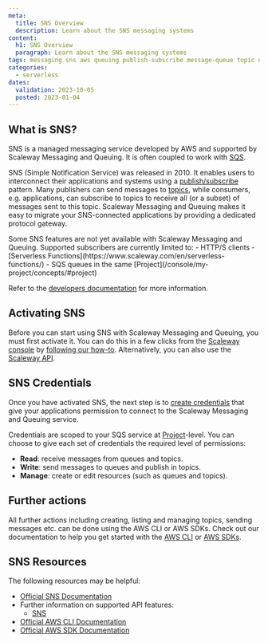 ```yaml
---
meta:
  title: SNS Overview
  description: Learn about the SNS messaging systems
content:
  h1: SNS Overview
  paragraph: Learn about the SNS messaging systems
tags: messaging sns aws queuing publish-subscribe message-queue topic notification simple notification service
categories:
  - serverless
dates:
  validation: 2023-10-05
  posted: 2023-01-04
---
```


## What is SNS?

SNS is a managed messaging service developed by AWS and supported by Scaleway Messaging and Queuing. It is often coupled to work with [SQS](/serverless/messaging/reference-content/sqs-overview/).

SNS (Simple Notification Service) was released in 2010. It enables users to interconnect their applications and systems using a [publish/subscribe](/serverless/messaging/concepts#publishsubscribe) pattern. Many publishers can send messages to [topics](/serverless/messaging/concepts#topicexchange), while consumers, e.g. applications, can subscribe to topics to receive all (or a subset) of messages sent to this topic. Scaleway Messaging and Queuing makes it easy to migrate your SNS-connected applications by providing a dedicated protocol gateway. 

<Message type="note">
  Some SNS features are not yet available with Scaleway Messaging and Queuing. Supported subscribers are currently limited to:
    - HTTP/S clients
    - [Serverless Functions](https://www.scaleway.com/en/serverless-functions/)
    - SQS queues in the same [Project](/console/my-project/concepts/#project)

  Refer to the [developers documentation](https://www.scaleway.com/en/developers/api/messaging-and-queuing/) for more information.
</Message>

## Activating SNS

Before you can start using SNS with Scaleway Messaging and Queuing, you must first activate it. You can do this in a few clicks from the [Scaleway console](https://console.scaleway.com) by [following our how-to](/serverless/messaging/how-to/get-started/). Alternatively, you can also use the [Scaleway API](https://www.scaleway.com/en/developers/api/messaging-and-queuing/).

## SNS Credentials

Once you have activated SNS, the next step is to [create credentials](/serverless/messaging/how-to/create-credentials) that give your applications permission to connect to the Scaleway Messaging and Queuing service.

Credentials are scoped to your SQS service at [Project](/console/my-project/concepts/#project)-level. You can choose to give each set of credentials the required level of permissions:

  - **Read**: receive messages from queues and topics.
  - **Write**: send messages to queues and publish in topics.
  - **Manage**: create or edit resources (such as queues and topics).

## Further actions

All further actions including creating, listing and managing topics, sending messages etc. can be done using the AWS CLI or AWS SDKs. Check out our documentation to help you get started with the [AWS CLI](/serverless/messaging/api-cli/connect-aws-cli/) or [AWS SDKs](/serverless/messaging/api-cli/python-node-sqs/).

## SNS Resources

The following resources may be helpful:

  - [Official SNS Documentation](https://docs.aws.amazon.com/sns/latest/dg/welcome.html)
  - Further information on supported API features:
    - [SNS](/serverless/messaging/reference-content/sns-support/)
  - [Official AWS CLI Documentation](https://aws.amazon.com/cli/)
  - [Official AWS SDK Documentation](https://aws.amazon.com/developer/tools/)
